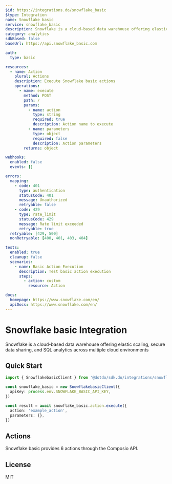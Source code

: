 ```yaml
---
$id: https://integrations.do/snowflake_basic
$type: Integration
name: Snowflake basic
service: snowflake_basic
description: Snowflake is a cloud-based data warehouse offering elastic scaling, secure data sharing, and SQL analytics across multiple cloud environments
category: analytics
sdkBased: false
baseUrl: https://api.snowflake_basic.com

auth:
  type: basic

resources:
  - name: Action
    plural: Actions
    description: Execute Snowflake basic actions
    operations:
      - name: execute
        method: POST
        path: /
        params:
          - name: action
            type: string
            required: true
            description: Action name to execute
          - name: parameters
            type: object
            required: false
            description: Action parameters
        returns: object

webhooks:
  enabled: false
  events: []

errors:
  mapping:
    - code: 401
      type: authentication
      statusCode: 401
      message: Unauthorized
      retryable: false
    - code: 429
      type: rate_limit
      statusCode: 429
      message: Rate limit exceeded
      retryable: true
  retryable: [429, 500]
  nonRetryable: [400, 401, 403, 404]

tests:
  enabled: true
  cleanup: false
  scenarios:
    - name: Basic Action Execution
      description: Test basic action execution
      steps:
        - action: custom
          resource: Action

docs:
  homepage: https://www.snowflake.com/en/
  apiDocs: https://www.snowflake.com/en/
---
```


# Snowflake basic Integration

Snowflake is a cloud-based data warehouse offering elastic scaling, secure data sharing, and SQL analytics across multiple cloud environments

## Quick Start

```typescript
import { SnowflakebasicClient } from '@dotdo/sdk.do/integrations/snowflake_basic'

const snowflake_basic = new SnowflakebasicClient({
  apiKey: process.env.SNOWFLAKE_BASIC_API_KEY,
})

const result = await snowflake_basic.action.execute({
  action: 'example_action',
  parameters: {},
})
```

## Actions

Snowflake basic provides 6 actions through the Composio API.

## License

MIT
